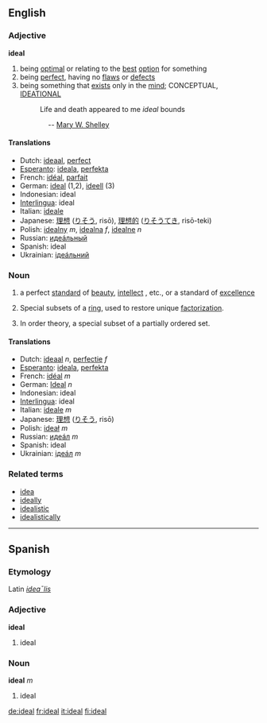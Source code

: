 ==English==

===Adjective===
'''ideal'''
# being [[optimal]] or relating to the [[best]] [[option]] for something
# being [[perfect]], having no [[flaw]]s or [[defect]]s
# being something that [[exist]]s only in the [[mind]]; CONCEPTUAL, [[ideational|IDEATIONAL]]
#:Life and death appeared to me ''ideal'' bounds
:::::::::-- [[Wikipedia:Mary W. Shelley|Mary W. Shelley]]

====Translations====
*Dutch: [[ideaal]], [[perfect]]
*[[Esperanto]]: [[ideala]], [[perfekta]]
*French: [[idéal]], [[parfait]]
*German: [[ideal]] (1,2), [[ideell]] (3)
*Indonesian: ideal
*[[Interlingua]]: ideal
*Italian: [[ideale]]
*Japanese: [[理想]] ([[りそう]], risō), [[理想的]] ([[りそうてき]], risō-teki)
*Polish: [[idealny]] ''m'', [[idealna]] ''f'', [[idealne]] ''n''
*Russian: [[идеáльный]]
*Spanish: ideal
*Ukrainian: [[iдеáльний]]

===Noun===
{{en-noun-reg}}
# a perfect [[standard]] of [[beauty]], [[intellect]] , etc., or a standard of [[excellence]]
# {{numbertheory}} Special subsets of a [[ring]], used to restore unique [[factorization]].
# {{mathematics}} In order theory, a special subset of a partially ordered set.

====Translations====
*Dutch: [[ideaal]] ''n'', [[perfectie]] ''f''
*[[Esperanto]]: [[ideala]], [[perfekta]]
*French: [[idéal]] ''m''
*German: [[Ideal]] ''n''
*Indonesian: ideal
*[[Interlingua]]: ideal
*Italian: [[ideale]] ''m''
*Japanese: [[理想]] ([[りそう]], risō)
*Polish: [[ideał]] ''m''
*Russian: [[идеáл]] ''m''
*Spanish: ideal
*Ukrainian: [[iдеáл]] ''m''

===Related terms===
*[[idea]]
*[[ideally]]
*[[idealistic]]
*[[idealistically]]

----

==Spanish==
===Etymology===
Latin ''[[idealis|idea¯lis]]''

===Adjective===
'''ideal'''

# ideal

===Noun===
'''ideal''' ''m''

# ideal
[[de:ideal]]
[[fr:ideal]]
[[it:ideal]]
[[fi:ideal]]